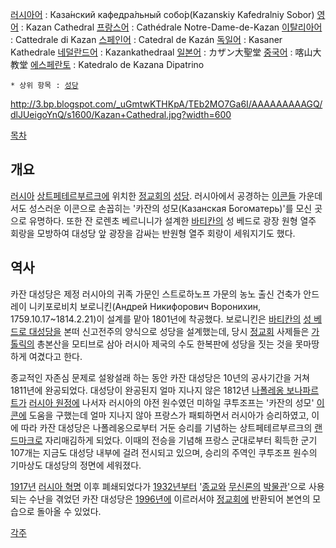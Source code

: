 [[러시아어]] : Каза́нский кафедра́льный собо́р(Kazanskiy Kafedralniy Sobor)
[[영어]] : Kazan Cathedral 
[[프랑스어]] : Cathédrale Notre-Dame-de-Kazan 
[[이탈리아어]] : Cattedrale di Kazan 
[[스페인어]] : Catedral de Kazán
[[독일어]] : Kasaner Kathedrale 
[[네덜란드어]] : Kazankathedraal
[[일본어]] : カザン大聖堂
[[중국어]] : 喀山大教堂
[[에스페란토]] : Katedralo de Kazana Dipatrino 

 * 상위 항목 : [[성당]]

http://3.bp.blogspot.com/_uGmtwKTHKpA/TEb2MO7Ga6I/AAAAAAAAAGQ/dlJUeigoYnQ/s1600/Kazan+Cathedral.jpg?width=600

[[목차]]
== 개요 ==
[[러시아]] [[상트페테르부르크]]에 위치한 [[정교회]]의 [[성당]]. 러시아에서 공경하는 [[이콘]]들 가운데서도 성스러운 이콘으로 손꼽히는 '카잔의 성모(Казанская Богоматерь)'를 모신 곳으로 유명하다. 또한 잔 로렌초 베르니니가 설계한 [[바티칸]]의 성 베드로 광장 원형 열주 회랑을 모방하여 대성당 앞 광장을 감싸는 반원형 열주 회랑이 세워지기도 했다.

== 역사 ==
카잔 대성당은 제정 러시아의 귀족 가문인 스트로하노프 가문의 농노 출신 건축가 안드레이 니키포로비치 보로니킨(Андрей Никифорович Воронихин, 1759.10.17~1814.2.21)이 설계를 맡아 1801년에 착공했다. 보로니킨은 [[바티칸]]의 [[성 베드로 대성당]]을 본떠 신고전주의 양식으로 성당을 설계했는데, 당시 [[정교회]] 사제들은 [[가톨릭]]의 총본산을 모티브로 삼아 러시아 제국의 수도 한복판에 성당을 짓는 것을 못마땅하게 여겼다고 한다.

종교적인 자존심 문제로 설왕설래 하는 동안 카잔 대성당은 10년의 공사기간을 거쳐 1811년에 완공되었다. 대성당이 완공된지 얼마 지나지 않은 1812년 [[나폴레옹 보나파르트]]가 [[러시아 원정]]에 나서자 러시아의 야전 원수였던 미하일 쿠투조프는 '카잔의 성모' [[이콘]]에 도움을 구했는데 얼마 지나지 않아 프랑스가 패퇴하면서 러시아가 승리하였고, 이에 따라 카잔 대성당은 나폴레옹으로부터 거둔 승리를 기념하는 상트페테르부르크의 [[랜드마크]]로 자리매김하게 되었다. 이때의 전승을 기념해 프랑스 군대로부터 획득한 군기 107개는 지금도 대성당 내부에 걸려 전시되고 있으며, 승리의 주역인 쿠투조프 원수의 기마상도 대성당의 정면에 세워졌다.
 
[[1917년]] [[러시아 혁명]] 이후 폐쇄되었다가 [[1932년]]부터 '[[종교]]와 [[무신론]]의 [[박물관]]'으로 사용되는 수난을 겪었던 카잔 대성당은 [[1996년]]에 이르러서야 [[정교회]]에 반환되어 본연의 모습으로 돌아올 수 있었다.

[[각주]]
